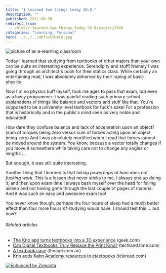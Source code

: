 ```yaml
---
title: "I learned two things today 30.8."
description: ""
published: 2011-08-30
redirect_from:
  - /blog/i-learned-two-things-today-30-8/swizec/2308
categories: "Learning, Personal"
hero: ../../../defaultHero.jpg
---
```


![picture of an e-learning classroom](http://swizec.com/blog/wp-content/uploads/2011/08/300px-Elearnroom1.jpg "picture of an e-learning classroom")

Today I learned that studying from textbooks of other majors than your own can be quite an interesting experience. Serendipity and stuff! Namely I was going through an architect's book for their statics class. While certainly an entertaining read, I was absolutely abhorred by their raping of basic physics.

Now I'm no physics buff myself, took me ages to pass that exam, but even as a lowly programmer it was painful reading such primary school explanations of things like balance and vectors and stuff like that. You're supposed to be a university level textbook for fuck's sake! For a profession that is historically and in the public's mind seen as very noble and educated!

How dare they confuse balance and lack of acceleration upon an object? (sum of torques being zero versus sum of forces acting upon an object being zero) And I was absolutely mortified when I read that forces cannot be moved around the system. You know, because a vector totally changes if you move it somewhere while taking care not to change any angles or lengths ...

But enough, it was still quite interesting.

Another thing that I learned is that _taking powernaps at 5am does not fucking work_. This is a lesson that never sticks to me, I always end up doing it, and then upon exam time I always bash myself over the head for falling asleep and not having gone through the last couple of pages of material. And it was such an easy and awesome exam too!

You never know though, perhaps the four hours of sleep had a much better effect than four more hours of studying would have. I should test this ... but how?

###### Related articles

- [The Kno app turns textbooks into a 3D experience](http://www.geek.com/articles/apple/the-kno-app-turns-textbooks-into-a-3d-experience-20110822/) (geek.com)
- [Can Digital Textbooks Truly Replace the Print Kind?](http://techland.time.com/2011/08/29/can-digital-textbooks-truly-replace-the-print-kind/) (techland.time.com)
- [A textbook case](http://www.theage.com.au/national/education/a-textbook-case-for-digital-learning-20110815-1iujw.html) (theage.com.au)
- [Kno adds Kahn Academy resources to etextbooks](http://www.teleread.com/uncategorized/kno-adds-kahn-academy-resources-to-etextbooks/) (teleread.com)

[![Enhanced by Zemanta](http://img.zemanta.com/zemified_e.png?x-id=27b70712-8dd9-4829-8b8b-d5ff3a598dc4)](http://www.zemanta.com/ "Enhanced by Zemanta")

